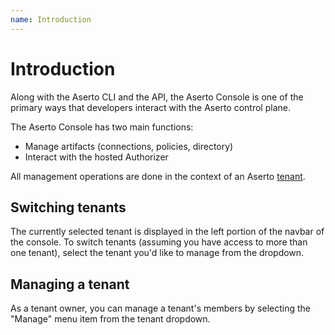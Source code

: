 ```yaml
---
name: Introduction
---
```


# Introduction

Along with the Aserto CLI and the API, the Aserto Console is one of the primary ways 
that developers interact with the Aserto control plane.

The Aserto Console has two main functions:
* Manage artifacts (connections, policies, directory) 
* Interact with the hosted Authorizer

All management operations are done in the context of an Aserto [tenant](/overview/tenant). 

## Switching tenants

The currently selected tenant is displayed in the left portion of the navbar of the console. To 
switch tenants (assuming you have access to more than one tenant), select the tenant you'd like to 
manage from the dropdown.

## Managing a tenant

As a tenant owner, you can manage a tenant's members by selecting the "Manage" menu item from the 
tenant dropdown.

